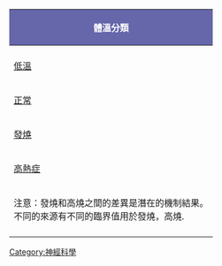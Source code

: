 {| class="navbox vertical-navbox" style="width:auto; float:right; clear:right; margin:0 0 0.5em 1em;" 
|- 
!style="background:#6666AA; color:#ffffff" colspan="2"| 體溫分類
|-
|
| <center>{{tsl|en|Core_temperature#Core_temperature||核心}} （直腸，食道等）</center>
|-
| [[失溫症|低溫]]
| <{{convert|35.0|C|F|1}}<ref name=Rosen>{{cite book |title=Rosen's emergency medicine: concepts and clinical practice |last=Marx |first=John |authorlink= |year=2006 |publisher=Mosby/Elsevier |isbn=978-0-323-02845-5 |page=2239 }}</ref> 
|-
| [[人體溫度|正常]] 
| {{convert|36.5|–|37.5|C|F|1}}<ref name=pmid18788094 >{{cite journal |author=Karakitsos D, Karabinis A |title=Hypothermia therapy after traumatic brain injury in children |journal=N. Engl. J. Med. |volume=359 |issue=11 |pages=1179–80 |date=September 2008 |pmid=18788094 |doi=10.1056/NEJMc081418 |url=}}</ref>
|-
| [[发热|發燒]]
| >{{convert|37.5|or|38.3|C|F|1}}<ref name=NC08>{{cite journal |author=Axelrod YK, Diringer MN |title=Temperature management in acute neurologic disorders |journal=Neurol. Clin. |volume=26 |issue=2 |pages=585–603, xi |date=May 2008 |pmid=18514828 |doi=10.1016/j.ncl.2008.02.005 |url=}}</ref><ref name=CC09>{{cite journal |author=Laupland KB |title=Fever in the critically ill medical patient |journal=Crit. Care Med. |volume=37 |issue=7 Suppl |pages=S273–8 |date=July 2009 |pmid=19535958 |doi=10.1097/CCM.0b013e3181aa6117 }}</ref> 
|-
| [[发热|高熱症]]
| >{{convert|40.0|or|41.5|C|F|1}}<ref>{{cite book |author= |title=Manson's Tropical Diseases: Expert Consult |publisher=Saunders |year=2008 |pages=1229 |isbn=978-1-4160-4470-3}}</ref><ref>{{cite journal |author=Trautner BW, Caviness AC, Gerlacher GR, Demmler G, Macias CG |title=Prospective evaluation of the risk of serious bacterial infection in children who present to the emergency department with hyperpyrexia (temperature of 106 degrees F or higher) |journal=Pediatrics |volume=118 |issue=1 |pages=34–40 |date=July 2006 |pmid=16818546 |pmc=2077849 |doi=10.1542/peds.2005-2823 }}</ref>
|-
| colspan="2" | 注意：發燒和高燒之間的差異是潛在的機制結果。<br> 不同的來源有不同的臨界值用於發燒，高燒. 
|-
|style="text-align:center" colspan="2"|{{navbar|HumanTemperature|mini=1|nodiv=1}}
|}<noinclude>
{{Template reference list}}
[[Category:神經科學]]
</noinclude>